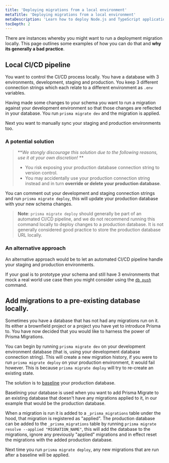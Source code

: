 ```yaml
---
title: 'Deploying migrations from a local environment'
metaTitle: 'Deploying migrations from a local environment'
metaDescription: 'Learn how to deploy Node.js and TypeScript applications that are using Prisma Client locally.'
tocDepth: 2
---
```


<TopBlock>

There are instances whereby you might want to run a deployment migration locally. This page outlines some examples of how you can do that and **why its generally a bad practice**.

</TopBlock>

## Local CI/CD pipeline

You want to control the CI/CD process locally. You have a database with 3 environments, development, staging and production. You keep 3 different connection strings which each relate to a different environment as `.env` variables.

Having made some changes to your schema you want to run a migration against your development environment so that those changes are reflected in your database. You run `prisma migrate dev` and the migration is applied.

Next you want to manually sync your staging and production environments too.

### A potential solution

> **_We stongly discourage this solution due to the following reasons, use it at your own discretion!_ **
>
> - You risk exposing your production database connection string to version control.
> - You may accidentally use your production connection string instead and in turn **override or delete your production database**.

You can comment out your development and staging connection strings and run `prisma migrate deploy`, this will update your production database with your new schema changes.

> **Note**: `prisma migrate deploy` should generally be part of an automated CI/CD pipeline, and we do not recommend running this command locally to deploy changes to a production database. It is not generally considered good practice to store the production database URL locally.

### An alternative approach

An alternative approach would be to let an automated CI/CD pipeline handle your staging and production environments.

If your goal is to prototype your schema and still have 3 environments that mock a real world use case then you might consider using the [`db push`](../../../../concepts/components/prisma-migrate/db-push) command.

## Add migrations to a pre-existing database locally.

Sometimes you have a database that has not had any migrations run on it. Its either a brownfield project or a project you have yet to introduce Prisma to. You have now decided that you would like to harness the power of Prisma Migrations.

You can begin by running `prisma migrate dev` on your development environment database (that is, using your development database connection string). This will create a new migration history, if you were to run `prisma migrate deploy` on your production environment, it would fail however. This is because `prisma migrate deploy` will try to re-create an existing state.

The solution is to [baseline](../../database/developing-with-prisma-migrate/add-prisma-migrate-to-a-project#baseline-your-production-environment) your production database.

Baselining your database is used when you want to add Prisma Migrate to an existing database that doesn't have any migrations applied to it, in our example that would be the production database.

When a migration is run it is added to a `_prisma_migrations` table under the hood, that migration is registered as "applied". The production database can be added to the `_prisma_migrations` table by running `prisma migrate resolve --applied "MIGRATION_NAME"`, this will add the database to the migrations, ignore any previously "applied" migrations and in effect reset the migrations with the added production database.

Next time you run `prisma migrate deploy`, any new migrations that are run after a baseline will be applied.
